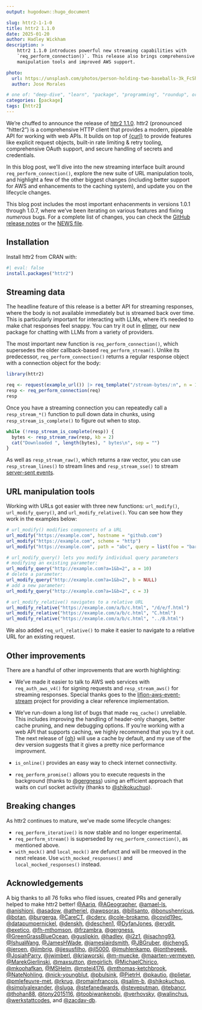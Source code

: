 ```yaml
---
output: hugodown::hugo_document

slug: httr2-1-1-0
title: httr2 1.1.0
date: 2025-01-20
author: Hadley Wickham
description: >
    httr2 1.1.0 introduces powerful new streaming capabilities with
    `req_perform_connection()`. This release also brings comprehensive URL
    manipulation tools and improved AWS support.

photo:
  url: https://unsplash.com/photos/person-holding-two-baseballs-3k_FcShH0jY
  author: Jose Morales

# one of: "deep-dive", "learn", "package", "programming", "roundup", or "other"
categories: [package]
tags: [httr2]
---
```


<!--
TODO:
* [x] Look over / edit the post's title in the yaml
* [x] Edit (or delete) the description; note this appears in the Twitter card
* [x] Pick category and tags (see existing with `hugodown::tidy_show_meta()`)
* [x] Find photo & update yaml metadata
* [x] Create `thumbnail-sq.jpg`; height and width should be equal
* [x] Create `thumbnail-wd.jpg`; width should be >5x height
* [x] `hugodown::use_tidy_thumbnails()`
* [x] Add intro sentence, e.g. the standard tagline for the package
* [x] `usethis::use_tidy_thanks()`
-->

We're chuffed to announce the release of [httr2 1.1.0](https://httr2.r-lib.org). httr2 (pronounced "hitter2") is a comprehensive HTTP client that provides a modern, pipeable API for working with web APIs. It builds on top of [{curl}](https://jeroen.r-universe.dev/curl) to provide features like explicit request objects, built-in rate limiting & retry tooling, comprehensive OAuth support, and secure handling of secrets and credentials.

In this blog post, we'll dive into the new streaming interface built around `req_perform_connection()`, explore the new suite of URL manipulation tools, and highlight a few of the other biggest changes (including better support for AWS and enhancements to the caching system), and update you on the lifecycle changes.

This blog post includes the most important enhacenments in versions 1.0.1 through 1.0.7, where we've been iterating on various features and fixing _numerous_ bugs. For a complete list of changes, you can check the [GitHub release notes](https://github.com/r-lib/httr2/releases) or the [NEWS file](https://httr2.r-lib.org/news/index.html).

## Installation

Install httr2 from CRAN with:

```r
#| eval: false
install.packages("httr2")
```

## Streaming data

The headline feature of this release is a better API for streaming responses, where the body is not available immediately but is streamed back over time. This is particularly important for interacting with LLMs, where it's needed to make chat responses feel snappy. You can try it out in [ellmer](https://ellmer.tidyverse.org), our new package for chatting with LLMs from a variety of providers.

The most important new function is `req_perform_connection()`, which supersedes the older callback-based `req_perform_stream()`. Unlike its predecessor, `req_perform_connection()` returns a regular response object with a connection object for the body:

```r
library(httr2)

req <- request(example_url()) |> req_template("/stream-bytes/:n", n = 10240)
resp <- req_perform_connection(req)
resp
```

Once you have a streaming connection you can repeatedly call a `resp_stream_*()` function to pull down data in chunks, using `resp_stream_is_complete()` to figure out when to stop.

```r
while (!resp_stream_is_complete(resp)) {
  bytes <- resp_stream_raw(resp, kb = 2)
  cat("Downloaded ", length(bytes), " bytes\n", sep = "")
}
```

As well as `resp_stream_raw()`, which returns a raw vector, you can use `resp_stream_lines()` to stream lines and `resp_stream_sse()` to stream [server-sent events](https://developer.mozilla.org/en-US/docs/Web/API/Server-sent_events/Using_server-sent_events).

## URL manipulation tools

Working with URLs got easier with three new functions: `url_modify()`, `url_modify_query()`, and `url_modify_relative()`. You can see how they work in the examples below:

```r
# url_modify() modifies components of a URL
url_modify("https://example.com", hostname = "github.com")
url_modify("https://example.com", scheme = "http")
url_modify("https://example.com", path = "abc", query = list(foo = "bar"))

# url_modify_query() lets you modify individual query parameters
# modifying an existing parameter:
url_modify_query("http://example.com?a=1&b=2", a = 10)
# delete a parameter:
url_modify_query("http://example.com?a=1&b=2", b = NULL)
# add a new parameter:
url_modify_query("http://example.com?a=1&b=2", c = 3)

# url_modify_relative() navigates to a relative URL
url_modify_relative("https://example.com/a/b/c.html", "/d/e/f.html")
url_modify_relative("https://example.com/a/b/c.html", "C.html")
url_modify_relative("https://example.com/a/b/c.html", "../B.html")
```

We also added `req_url_relative()` to make it easier to navigate to a relative URL for an existing request.

## Other improvements

There are a handful of other improvements that are worth highlighting:

* We've made it easier to talk to AWS web services with `req_auth_aws_v4()` for signing requests and `resp_stream_aws()` for streaming responses. Special thanks goes to the [lifion-aws-event-stream](https://github.com/lifion/lifion-aws-event-stream/) project for providing a clear reference implementation.

* We've run-down a long list of bugs that made `req_cache()` unreliable. This includes improving the handling of header-only changes, better cache pruning, and new debugging options. If you're working with a web API that supports caching, we highly recommend that you try it out. The next release of {[gh](https://github.com/r-lib/gh)} will use a cache by default, and my use of the dev version suggests that it gives a pretty nice performance improvment.

* `is_online()` provides an easy way to check internet connectivity.

* `req_perform_promise()` allows you to execute requests in the background (thanks to [@gergness](https://github.com/gergness)) using an efficient approach that waits on curl socket activity (thanks to [@shikokuchuo](https://github.com/shikokuchuo)).

## Breaking changes

As httr2 continues to mature, we've made some lifecycle changes:

* `req_perform_iterative()` is now stable and no longer experimental.
* `req_perform_stream()` is superseded by `req_perform_connection()`, as mentioned above.
* `with_mock()` and `local_mock()` are defunct and will be rmeoved in the next release. Use `with_mocked_responses()` and `local_mocked_responses()` instead.

## Acknowledgements

A big thanks to all 76 folks who filed issues, created PRs and generally helped to make httr2 better! [&#x0040;Aariq](https://github.com/Aariq), [&#x0040;AGeographer](https://github.com/AGeographer), [&#x0040;amael-ls](https://github.com/amael-ls), [&#x0040;anishjoni](https://github.com/anishjoni), [&#x0040;asadow](https://github.com/asadow), [&#x0040;atheriel](https://github.com/atheriel), [&#x0040;awpsoras](https://github.com/awpsoras), [&#x0040;billsanto](https://github.com/billsanto), [&#x0040;bonushenricus](https://github.com/bonushenricus), [&#x0040;botan](https://github.com/botan), [&#x0040;burgerga](https://github.com/burgerga), [&#x0040;CareCT](https://github.com/CareCT), [&#x0040;cderv](https://github.com/cderv), [&#x0040;cole-brokamp](https://github.com/cole-brokamp), [&#x0040;covid19ec](https://github.com/covid19ec), [&#x0040;datapumpernickel](https://github.com/datapumpernickel), [&#x0040;denskh](https://github.com/denskh), [&#x0040;deschen1](https://github.com/deschen1), [&#x0040;DyfanJones](https://github.com/DyfanJones), [&#x0040;erydit](https://github.com/erydit), [&#x0040;exetico](https://github.com/exetico), [&#x0040;fh-mthomson](https://github.com/fh-mthomson), [&#x0040;frzambra](https://github.com/frzambra), [&#x0040;gergness](https://github.com/gergness), [&#x0040;GreenGrassBlueOcean](https://github.com/GreenGrassBlueOcean), [&#x0040;guslipkin](https://github.com/guslipkin), [&#x0040;hadley](https://github.com/hadley), [&#x0040;i2z1](https://github.com/i2z1), [&#x0040;isachng93](https://github.com/isachng93), [&#x0040;IshuaWang](https://github.com/IshuaWang), [&#x0040;JamesHWade](https://github.com/JamesHWade), [&#x0040;jameslairdsmith](https://github.com/jameslairdsmith), [&#x0040;JBGruber](https://github.com/JBGruber), [&#x0040;jcheng5](https://github.com/jcheng5), [&#x0040;jeroen](https://github.com/jeroen), [&#x0040;jimbrig](https://github.com/jimbrig), [&#x0040;jjesusfilho](https://github.com/jjesusfilho), [&#x0040;jl5000](https://github.com/jl5000), [&#x0040;jmuhlenkamp](https://github.com/jmuhlenkamp), [&#x0040;jonthegeek](https://github.com/jonthegeek), [&#x0040;JosiahParry](https://github.com/JosiahParry), [&#x0040;jwimberl](https://github.com/jwimberl), [&#x0040;krjaworski](https://github.com/krjaworski), [&#x0040;m-muecke](https://github.com/m-muecke), [&#x0040;maarten-vermeyen](https://github.com/maarten-vermeyen), [&#x0040;MarekGierlinski](https://github.com/MarekGierlinski), [&#x0040;maxsutton](https://github.com/maxsutton), [&#x0040;mgirlich](https://github.com/mgirlich), [&#x0040;MichaelChirico](https://github.com/MichaelChirico), [&#x0040;mkoohafkan](https://github.com/mkoohafkan), [&#x0040;MSHelm](https://github.com/MSHelm), [&#x0040;mstei4176](https://github.com/mstei4176), [&#x0040;mthomas-ketchbrook](https://github.com/mthomas-ketchbrook), [&#x0040;NateNohling](https://github.com/NateNohling), [&#x0040;nick-youngblut](https://github.com/nick-youngblut), [&#x0040;pbulsink](https://github.com/pbulsink), [&#x0040;PietrH](https://github.com/PietrH), [&#x0040;pkautio](https://github.com/pkautio), [&#x0040;plietar](https://github.com/plietar), [&#x0040;pmlefeuvre-met](https://github.com/pmlefeuvre-met), [&#x0040;rkrug](https://github.com/rkrug), [&#x0040;romainfrancois](https://github.com/romainfrancois), [&#x0040;salim-b](https://github.com/salim-b), [&#x0040;shikokuchuo](https://github.com/shikokuchuo), [&#x0040;simplyalexander](https://github.com/simplyalexander), [&#x0040;sluga](https://github.com/sluga), [&#x0040;stefanedwards](https://github.com/stefanedwards), [&#x0040;steveputman](https://github.com/steveputman), [&#x0040;tebancr](https://github.com/tebancr), [&#x0040;thohan88](https://github.com/thohan88), [&#x0040;tony2015116](https://github.com/tony2015116), [&#x0040;toobiwankenobi](https://github.com/toobiwankenobi), [&#x0040;verhovsky](https://github.com/verhovsky), [&#x0040;walinchus](https://github.com/walinchus), [&#x0040;werkstattcodes](https://github.com/werkstattcodes), and [&#x0040;zacdav-db](https://github.com/zacdav-db).
